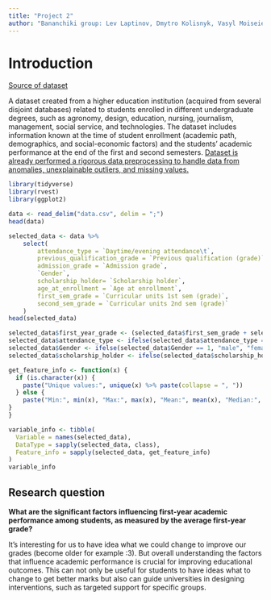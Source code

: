 ```yaml
---
title: "Project 2"
author: "Bananchiki group: Lev Laptinov, Dmytro Kolisnyk, Vasyl Moiseiev"
---
```


# Introduction

[Source of dataset](https://archive.ics.uci.edu/dataset/697/predict+students+dropout+and+academic+success)

A dataset created from a higher education institution (acquired from several disjoint databases) related to students enrolled in different undergraduate degrees, such as agronomy, design, education, nursing, journalism, management, social service, and technologies. The dataset includes information known at the time of student enrollment (academic path, demographics, and social-economic factors) and the students' academic performance at the end of the first and second semesters. [Dataset is already performed a rigorous data preprocessing to handle data from anomalies, unexplainable outliers, and missing values.](https://arc.net/l/quote/emkqvmzr)

```r
library(tidyverse)
library(rvest)
library(ggplot2)
```

```r
data <- read_delim("data.csv", delim = ";")
head(data)
```


```r
selected_data <- data %>%
    select(
        attendance_type = `Daytime/evening attendance\t`,
        previous_qualification_grade = `Previous qualification (grade)`,
        admission_grade = `Admission grade`,
        `Gender`,
        scholarship_holder= `Scholarship holder`,
        age_at_enrollment = `Age at enrollment`,
        first_sem_grade = `Curricular units 1st sem (grade)`,
        second_sem_grade = `Curricular units 2nd sem (grade)`
    )
head(selected_data)
```

```r
selected_data$first_year_grade <- (selected_data$first_sem_grade + selected_data$second_sem_grade)/2
selected_data$attendance_type <- ifelse(selected_data$attendance_type == 1, "daytime", "evening")
selected_data$Gender <- ifelse(selected_data$Gender == 1, "male", "female")
selected_data$scholarship_holder <- ifelse(selected_data$scholarship_holder == 1, "yes", "no")
```

```r
get_feature_info <- function(x) {
  if (is.character(x)) {
    paste("Unique values:", unique(x) %>% paste(collapse = ", "))
  } else {
    paste("Min:", min(x), "Max:", max(x), "Mean:", mean(x), "Median:", median(x), "SD:", sd(x))
}
}

variable_info <- tibble(
  Variable = names(selected_data),
  DataType = sapply(selected_data, class),
  Feature_info = sapply(selected_data, get_feature_info)
)
variable_info
```

## Research question

**What are the significant factors influencing first-year academic performance among students, as measured by the average first-year grade?**

It's interesting for us to have idea what we could change to improve our grades (become older for example :3).
But overall understanding the factors that influence academic performance is crucial for improving educational outcomes. This can not only be useful for students to have ideas what to change to get better marks but also can guide universities in designing interventions, such as targeted support for specific groups.


